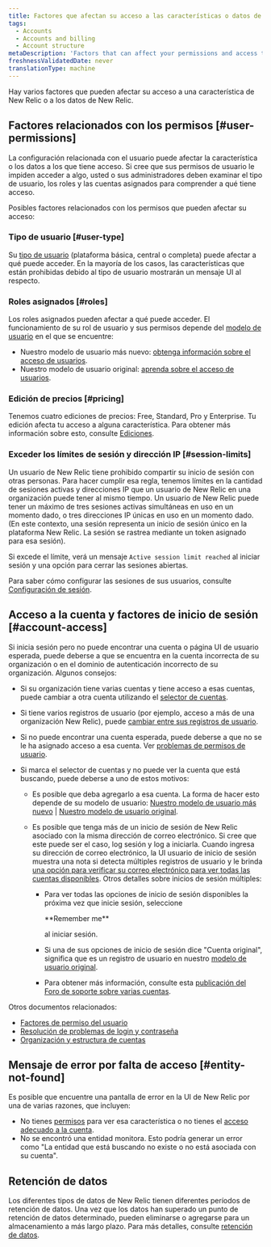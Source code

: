 ```yaml
---
title: Factores que afectan su acceso a las características o datos de New Relic
tags:
  - Accounts
  - Accounts and billing
  - Account structure
metaDescription: 'Factors that can affect your permissions and access to New Relic features, data, and accounts.'
freshnessValidatedDate: never
translationType: machine
---
```


Hay varios factores que pueden afectar su acceso a una característica de New Relic o a los datos de New Relic.

## Factores relacionados con los permisos [#user-permissions]

La configuración relacionada con el usuario puede afectar la característica o los datos a los que tiene acceso. Si cree que sus permisos de usuario le impiden acceder a algo, usted o sus administradores deben examinar el tipo de usuario, los roles y las cuentas asignados para comprender a qué tiene acceso.

Posibles factores relacionados con los permisos que pueden afectar su acceso:

### Tipo de usuario [#user-type]

Su [tipo de usuario](/docs/accounts/accounts-billing/new-relic-one-user-management/user-type) (plataforma básica, central o completa) puede afectar a qué puede acceder. En la mayoría de los casos, las características que están prohibidas debido al tipo de usuario mostrarán un mensaje UI al respecto.

### Roles asignados [#roles]

Los roles asignados pueden afectar a qué puede acceder. El funcionamiento de su rol de usuario y sus permisos depende del [modelo de usuario](/docs/accounts/original-accounts-billing/original-product-based-pricing/overview-user-models) en el que se encuentre:

* Nuestro modelo de usuario más nuevo: [obtenga información sobre el acceso de usuarios](/docs/accounts/accounts-billing/new-relic-one-user-management/user-management-concepts/#understand-concepts).
* Nuestro modelo de usuario original: [aprenda sobre el acceso de usuarios](/docs/accounts/original-accounts-billing/original-users-roles/users-roles-original-user-model/#roles).

### Edición de precios [#pricing]

Tenemos cuatro ediciones de precios: Free, Standard, Pro y Enterprise. Tu edición afecta tu acceso a alguna característica. Para obtener más información sobre esto, consulte [Ediciones](/docs/accounts/accounts-billing/new-relic-one-pricing-billing/new-relic-one-pricing-billing/#editions).

### Exceder los límites de sesión y dirección IP [#session-limits]

Un usuario de New Relic tiene prohibido compartir su inicio de sesión con otras personas. Para hacer cumplir esa regla, tenemos límites en la cantidad de sesiones activas y direcciones IP que un usuario de New Relic en una organización puede tener al mismo tiempo. Un usuario de New Relic puede tener un máximo de tres sesiones activas simultáneas en uso en un momento dado, o tres direcciones IP únicas en uso en un momento dado. (En este contexto, una sesión representa un inicio de sesión único en la plataforma New Relic. La sesión se rastrea mediante un token asignado para esa sesión).

Si excede el límite, verá un mensaje `Active session limit reached` al iniciar sesión y una opción para cerrar las sesiones abiertas.

Para saber cómo configurar las sesiones de sus usuarios, consulte [Configuración de sesión](/docs/accounts/accounts-billing/new-relic-one-user-management/authentication-domains-saml-sso-scim-more#session-mgmt).

## Acceso a la cuenta y factores de inicio de sesión [#account-access]

Si inicia sesión pero no puede encontrar una cuenta o página UI de usuario esperada, puede deberse a que se encuentra en la cuenta incorrecta de su organización o en el dominio de autenticación incorrecto de su organización. Algunos consejos:

* Si su organización tiene varias cuentas y tiene acceso a esas cuentas, puede cambiar a otra cuenta utilizando el [selector de cuentas](/docs/new-relic-solutions/get-started/glossary/#account-switcher).

* Si tiene varios registros de usuario (por ejemplo, acceso a más de una organización New Relic), puede [cambiar entre sus registros de usuario](/docs/accounts/accounts-billing/account-setup/multiple-logins-found).

* Si no puede encontrar una cuenta esperada, puede deberse a que no se le ha asignado acceso a esa cuenta. Ver [problemas de permisos de usuario](#user-permissions).

* Si marca el selector de cuentas y no puede ver la cuenta que está buscando, puede deberse a uno de estos motivos:

  * Es posible que deba agregarlo a esa cuenta. La forma de hacer esto depende de su modelo de usuario: [Nuestro modelo de usuario más nuevo](/docs/accounts/accounts-billing/account-structure/new-relic-account-structure/#account-access) \| [Nuestro modelo de usuario original](/docs/accounts/original-accounts-billing/original-users-roles/original-account-structure).

  * Es posible que tenga más de un inicio de sesión de New Relic asociado con la misma dirección de correo electrónico. Si cree que este puede ser el caso, log sesión y log a iniciarla. Cuando ingresa su dirección de correo electrónico, la UI usuario de inicio de sesión muestra una nota si detecta múltiples registros de usuario y le brinda [una opción para verificar su correo electrónico para ver todas las cuentas disponibles](/docs/accounts/accounts-billing/account-setup/multiple-logins-found). Otros detalles sobre inicios de sesión múltiples:

    * Para ver todas las opciones de inicio de sesión disponibles la próxima vez que inicie sesión, seleccione

      <DNT>
        **Remember me**
      </DNT>

      al iniciar sesión.

    * Si una de sus opciones de inicio de sesión dice "Cuenta original", significa que es un registro de usuario en nuestro [modelo de usuario original](/docs/accounts/original-accounts-billing/original-product-based-pricing/overview-user-models).

    * Para obtener más información, consulte esta [publicación del Foro de soporte sobre varias cuentas](https://discuss.newrelic.com/t/relic-solution-so-youve-created-a-new-account-and-cant-seem-to-access-your-old-account/113122).

Otros documentos relacionados:

* [Factores de permiso del usuario](#user-permissions)
* [Resolución de problemas de login y contraseña](/docs/accounts/install-new-relic/account-setup/troubleshoot-password-email-address-login-problems)
* [Organización y estructura de cuentas](/docs/accounts/accounts-billing/new-relic-one-pricing-users/account-user-structure)

## Mensaje de error por falta de acceso [#entity-not-found]

Es posible que encuentre una pantalla de error en la UI de New Relic por una de varias razones, que incluyen:

* No tienes [permisos](#user-permissions) para ver esa característica o no tienes el [acceso adecuado a la cuenta](#account-access).
* No se encontró una entidad monitora. Esto podría generar un error como "La entidad que está buscando no existe o no está asociada con su cuenta".

## Retención de datos

Los diferentes tipos de datos de New Relic tienen diferentes períodos de retención de datos. Una vez que los datos han superado un punto de retención de datos determinado, pueden eliminarse o agregarse para un almacenamiento a más largo plazo. Para más detalles, consulte [retención de datos](/docs/manage-stored-data).

